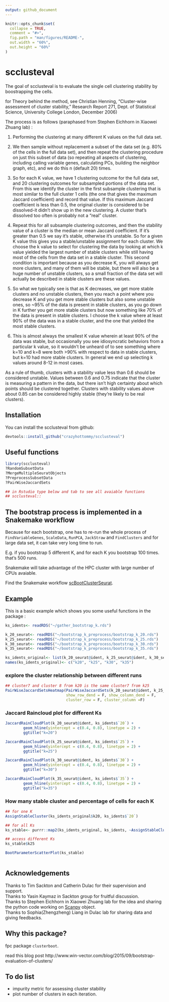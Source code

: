 ```yaml
---
output: github_document
---
```


<!-- README.md is generated from README.Rmd. Please edit that file -->

```r
knitr::opts_chunk$set(
  collapse = TRUE,
  comment = "#>",
  fig.path = "man/figures/README-",
  out.width = "60%",
  out.height = "60%"
)
```
# scclusteval

The goal of scclusteval is to evaluate the single cell clustering stability by
boostrapping the cells.

for Theory behind the method, see Christian Henning, “Cluster-wise assessment of
cluster stability,” Research Report 271, Dept. of Statistical Science, University 
College London, December 2006)

The process is as follows (paraphased from Stephen Eichhorn in Xiaowei Zhuang lab) :

1. Performing the clustering at many different K values on the full data set. 

2. We then sample without replacement a subset of the data set (e.g. 80% of the 
cells in the full data set), and then repeat the clustering procedure on just 
this subset of data (so repeating all aspects of clustering, including calling 
variable genes, calculating PCs, building the neighbor graph, etc), and we do 
this n (default 20) times. 

3. So for each K value, we have 1 clustering outcome for the full data set, 
and 20 clustering outcomes for subsampled portions of the data set. From this we
identify the cluster in the first subsample clustering that is most similar to 
the full cluster 1 cells (the one that gives the maximum Jaccard coefficient) and 
record that value. If this maximum Jaccard coefficient is less than 0.5, the 
original cluster is considered to be dissolved-it didn’t show up in the new clustering. 
A cluster that’s dissolved too often is probably not a “real” cluster.


4. Repeat this for all subsample clustering outcomes, and then the 
stability value of a cluster is the median or mean Jaccard coefficient. If it's 
greater than 0.5 we say it's stable, otherwise it's unstable. So for a given K 
value this gives you a stable/unstable assignment for each cluster. We choose the 
k value to select for clustering the data by looking at which k value yielded the 
largest number of stable clusters while still having most of the cells from the 
data set in a stable cluster. This second condition is important because as you 
decrease K, you will always get more clusters, and many of them will be stable, 
but there will also be a huge number of unstable clusters, so a small fraction 
of the data set will actually be described in stable clusters are these values. 

5. So what we typically see is that as K decreases, we get more stable clusters and no 
unstable clusters, then you reach a point where you decrease K and you get more stable 
clusters but also some unstable ones, so ~95% of the data is present in stable clusters, 
as you go down in K further you get more stable clusters but now something like 70% of 
the data is present in stable clusters. I choose the k value where at least 90% of the 
data was in a stable cluster, and the one that yielded the most stable clusters. 

6. This is almost always the smallest K value wherein at least 90% of the data was stable, 
but occasionally you see idiosyncratic behaviors from a particular k value, so it 
wouldn't be unheard of to see something where k=10 and k=8 were both >90% with respect 
to data in stable clusters, but k=10 had more stable clusters. In general we end up 
selecting k values around 8-12 in most cases.


As a rule of thumb, clusters with a stability value less than 0.6 should be considered 
unstable. Values between 0.6 and 0.75 indicate that the cluster is measuring a pattern 
in the data, but there isn’t high certainty about which points should be clustered 
together. Clusters with stability values above about 0.85 can be considered highly 
stable (they’re likely to be real clusters).

## Installation

You can install the scclusteval from github:  

``` r
devtools::install_github("crazyhottommy/scclusteval")
```


## Useful functions

```r
library(scclusteval)
?RandomSubsetData
?MergeMultipleSeuratObjects
?PreprocessSubsetData
?PairWiseJaccardSets

## in Rstudio type below and tab to see all avaiable functions
## scclusteval::
```

## The bootstrap process is implemented in a Snakemake workflow

Because for each bootstrap, one has to re-run the whole process of `FindVariableGenes`,
`ScaleData`, `RunPCA`, `JackStraw` and `FindClusters` and for large data set, it can
take very long time to run.

E.g. if you bootstrap 5 different K, and for each K you bootstrap 100 times. that's
500 runs.

Snakemake will take advantage of the HPC cluster with large number of CPUs avaiable.

Find the Snakemake workflow [scBootClusterSeurat](https://github.com/crazyhottommy/scBootClusterSeurat).

## Example

This is a basic example which shows you some useful functions in the package :

```r
ks_idents<- readRDS("~/gather_bootstrap_k.rds")

k_20_seurat<- readRDS("~/bootstrap_k_preprocess/bootstrap_k_20.rds")
k_25_seurat<- readRDS("~/bootstrap_k_preprocess/bootstrap_k_25.rds")
k_30_seurat<- readRDS("~/bootstrap_k_preprocess/bootstrap_k_30.rds")
k_35_seurat<- readRDS("~/bootstrap_k_preprocess/bootstrap_k_35.rds")

ks_idents_original<- list(k_20_seurat@ident, k_25_seurat@ident, k_30_seurat@ident, k_35_seurat@ident)
names(ks_idents_original)<- c("k20", "k25", "k30", "k35")
```

### explore the cluster relationship between different runs 
```r
## cluster7 and cluster 8 from k20 is the same cluster7 from k25
PairWiseJaccardSetsHeatmap(PairWiseJaccardSets(k_20_seurat@ident, k_25_seurat@ident),
                           show_row_dend = F, show_column_dend = F,
                           cluster_row = F, cluster_column =F)
```


### Jaccard Raincloud plot for different Ks

```r
JaccardRainCloudPlot(k_20_seurat@ident, ks_idents$`20`) + 
        geom_hline(yintercept = c(0.4, 0.8), linetype = 2) +
        ggtitle("k=20")

JaccardRainCloudPlot(k_25_seurat@ident, ks_idents$`25`) + 
        geom_hline(yintercept = c(0.4, 0.8), linetype = 2) +
        ggtitle("k=25")

JaccardRainCloudPlot(k_30_seurat@ident, ks_idents$`30`) + 
        geom_hline(yintercept = c(0.4, 0.8), linetype = 2) +
        ggtitle("k=30")

JaccardRainCloudPlot(k_35_seurat@ident, ks_idents$`35`) + 
        geom_hline(yintercept = c(0.4, 0.8), linetype = 2) +
        ggtitle("k=35")
```

### How many stable cluster and percentage of cells for each K

```r
## for one K
AssignStableCluster(ks_idents_original$k20, ks_idents$`20`)

## for all Ks
ks_stable<- purrr::map2(ks_idents_original, ks_idents, ~AssignStableCluster(ident1= .x, idents = .y))

## access different Ks
ks_stable$k25

BootParameterScatterPlot(ks_stable)
        
```


## Acknowledgements

Thanks to Tim Sackton and Catherin Dulac for their supervision and support.  
Thanks to Yasin Kaymaz in Sackton group for fruitful discussion.  
Thanks to Stephen Eichhorn in Xiaowei Zhuang lab for the idea and sharing the python code working
on [Scanpy](https://github.com/theislab/scanpy) object.  
Thanks to Sophia(Zhengzheng) Liang in Dulac lab for sharing data and giving feedbacks.

## Why this package?

fpc package `clusterboot`. 

read this blog post http://www.win-vector.com/blog/2015/09/bootstrap-evaluation-of-clusters/

## To do list

* impurity metric for assessing cluster stability
* plot number of clusters in each iteration.
